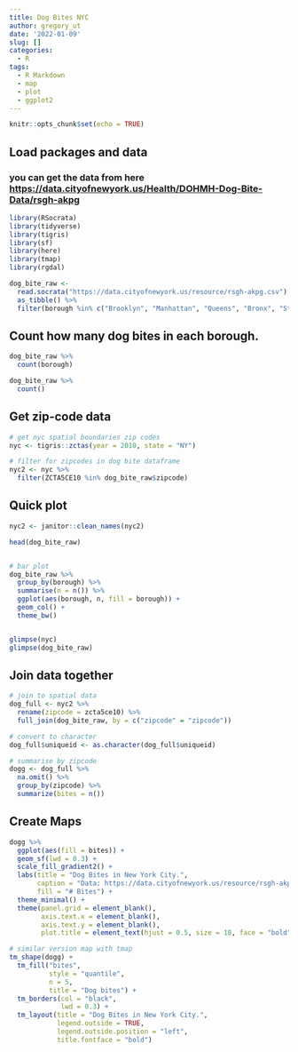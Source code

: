 ```yaml
---
title: Dog Bites NYC
author: gregory_ut
date: '2022-01-09'
slug: []
categories:
  - R
tags:
  - R Markdown
  - map
  - plot
  - ggplot2
---
```



```r
knitr::opts_chunk$set(echo = TRUE)
```

## Load packages and data
### you can get the data from here <https://data.cityofnewyork.us/Health/DOHMH-Dog-Bite-Data/rsgh-akpg>

```r
library(RSocrata)
library(tidyverse)
library(tigris)
library(sf)
library(here)
library(tmap)
library(rgdal)
```

```r
dog_bite_raw <- 
  read.socrata("https://data.cityofnewyork.us/resource/rsgh-akpg.csv") %>%
  as_tibble() %>%
  filter(borough %in% c("Brooklyn", "Manhattan", "Queens", "Bronx", "Staten Island"))
```


## Count how many dog bites in each borough.
```r
dog_bite_raw %>%
  count(borough)

dog_bite_raw %>%
  count()
```


## Get zip-code data
```r
# get nyc spatial boundaries zip codes
nyc <- tigris::zctas(year = 2010, state = "NY")

# filter for zipcodes in dog bite dataframe
nyc2 <- nyc %>%
  filter(ZCTA5CE10 %in% dog_bite_raw$zipcode)

```

## Quick plot
```r
nyc2 <- janitor::clean_names(nyc2)

head(dog_bite_raw)   


# bar plot
dog_bite_raw %>%
  group_by(borough) %>%
  summarise(n = n()) %>%
  ggplot(aes(borough, n, fill = borough)) +
  geom_col() +
  theme_bw()


glimpse(nyc)
glimpse(dog_bite_raw)

```

## Join data together
```r
# join to spatial data
dog_full <- nyc2 %>%
  rename(zipcode = zcta5ce10) %>%
  full_join(dog_bite_raw, by = c("zipcode" = "zipcode"))

# convert to character
dog_full$uniqueid <- as.character(dog_full$uniqueid)

# summarise by zipcode
dogg <- dog_full %>%
  na.omit() %>%
  group_by(zipcode) %>%
  summarize(bites = n())

```

## Create Maps
```r
dogg %>%
  ggplot(aes(fill = bites)) +
  geom_sf(lwd = 0.3) +
  scale_fill_gradient2() +
  labs(title = "Dog Bites in New York City.",
       caption = "Data: https://data.cityofnewyork.us/resource/rsgh-akpg.csv",
       fill = "# Bites") +
  theme_minimal() +
  theme(panel.grid = element_blank(),
        axis.text.x = element_blank(),
        axis.text.y = element_blank(),
        plot.title = element_text(hjust = 0.5, size = 18, face = "bold"))

# similar version map with tmap
tm_shape(dogg) +
  tm_fill("bites",
          style = "quantile",
          n = 5,
          title = "Dog bites") +
  tm_borders(col = "black",
             lwd = 0.3) +
  tm_layout(title = "Dog Bites in New York City.",
            legend.outside = TRUE,
            legend.outside.position = "left",
            title.fontface = "bold")

```